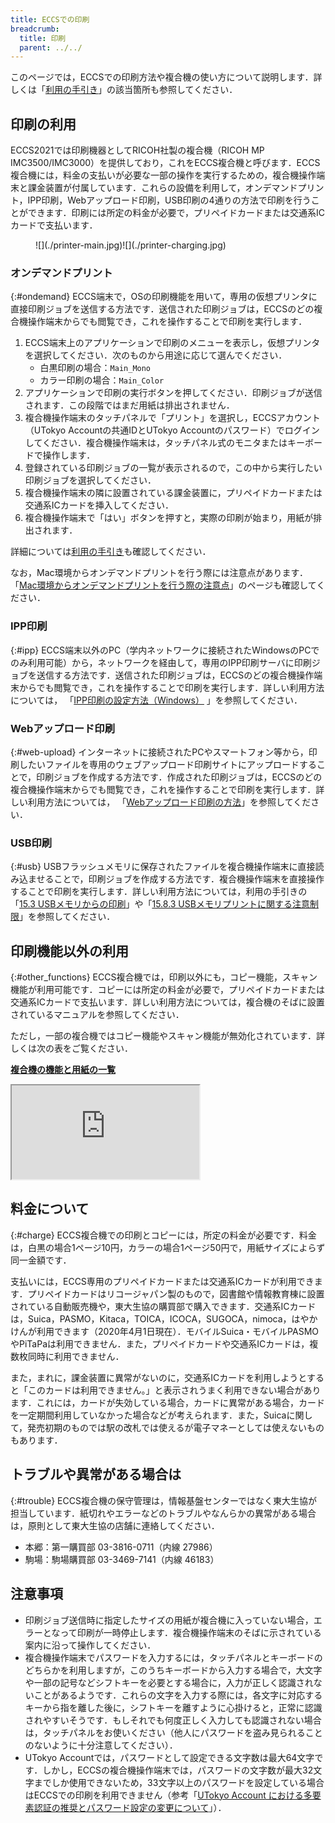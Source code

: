 ```yaml
---
title: ECCSでの印刷
breadcrumb:
  title: 印刷
  parent: ../../
---
```



<WwweccEol systemName="ECCS端末"/>

このページでは，ECCSでの印刷方法や複合機の使い方について説明します．詳しくは「[利用の手引き](https://www-old.ecc.u-tokyo.ac.jp/guide/tebiki/index.html)」の該当箇所も参照してください．

## 印刷の利用
ECCS2021では印刷機器としてRICOH社製の複合機（RICOH MP IMC3500/IMC3000）を提供しており，これをECCS複合機と呼びます．ECCS複合機には，料金の支払いが必要な一部の操作を実行するための，複合機操作端末と課金装置が付属しています．これらの設備を利用して，オンデマンドプリント，IPP印刷，Webアップロード印刷，USB印刷の4通りの方法で印刷を行うことができます．印刷には所定の料金が必要で，プリペイドカードまたは交通系ICカードで支払います．

<figure class="gallery">![](./printer-main.jpg)![](./printer-charging.jpg)</figure>

### オンデマンドプリント
{:#ondemand}
ECCS端末で，OSの印刷機能を用いて，専用の仮想プリンタに直接印刷ジョブを送信する方法です．送信された印刷ジョブは，ECCSのどの複合機操作端末からでも閲覧でき，これを操作することで印刷を実行します．

1. ECCS端末上のアプリケーションで印刷のメニューを表示し，仮想プリンタを選択してください．次のものから用途に応じて選んでください．
    - 白黒印刷の場合：`Main_Mono`
    - カラー印刷の場合：`Main_Color`
2. アプリケーションで印刷の実行ボタンを押してください．印刷ジョブが送信されます．この段階ではまだ用紙は排出されません．
3. 複合機操作端末のタッチパネルで「プリント」を選択し，ECCSアカウント（UTokyo Accountの共通IDとUTokyo Accountのパスワード）でログインしてください．複合機操作端末は，タッチパネル式のモニタまたはキーボードで操作します．
4. 登録されている印刷ジョブの一覧が表示されるので，この中から実行したい印刷ジョブを選択してください．
5. 複合機操作端末の隣に設置されている課金装置に，プリペイドカードまたは交通系ICカードを挿入してください．
6. 複合機操作端末で「はい」ボタンを押すと，実際の印刷が始まり，用紙が排出されます．

詳細については[利用の手引き](https://www-old.ecc.u-tokyo.ac.jp/guide/tebiki/index.html)も確認してください．

なお，Mac環境からオンデマンドプリントを行う際には注意点があります．「[Mac環境からオンデマンドプリントを行う際の注意点](/eccs/defects/20230322-mac-ondemand-print)」のページも確認してください．

### IPP印刷
{:#ipp}
ECCS端末以外のPC（学内ネットワークに接続されたWindowsのPCでのみ利用可能）から，ネットワークを経由して，専用のIPP印刷サーバに印刷ジョブを送信する方法です．送信された印刷ジョブは，ECCSのどの複合機操作端末からでも閲覧でき，これを操作することで印刷を実行します．詳しい利用方法については， 「[IPP印刷の設定方法（Windows）](/eccs/features/printing/ipp-windows) 」を参照してください．

### Webアップロード印刷
{:#web-upload}
インターネットに接続されたPCやスマートフォン等から，印刷したいファイルを専用のウェブアップロード印刷サイトにアップロードすることで，印刷ジョブを作成する方法です．作成された印刷ジョブは，ECCSのどの複合機操作端末からでも閲覧でき，これを操作することで印刷を実行します．詳しい利用方法については， 「[Webアップロード印刷の方法](/eccs/features/printing/web-upload)」を参照してください．

### USB印刷
{:#usb}
USBフラッシュメモリに保存されたファイルを複合機操作端末に直接読み込ませることで，印刷ジョブを作成する方法です．複合機操作端末を直接操作することで印刷を実行します．詳しい利用方法については，利用の手引きの「[15.3 USBメモリからの印刷](https://docs.google.com/document/d/e/2PACX-1vSb1vy25LzCSHpHa24TrekV_-p-NLnX-228h-uKwj9yvNMXSMDeNgMHOkKFeSxmxVworR2JeawElXGM/pub)」や「[15.8.3 USBメモリプリントに関する注意制限](https://docs.google.com/document/d/e/2PACX-1vQLOrr8RXzmLtF5mpdgl4pcZtOW_RzixE09_sBuaG2l6hZp14o6sHRkyx0v_T207XIqCpomPj1aQBtm/pub)」を参照してください．

## 印刷機能以外の利用
{:#other_functions}
ECCS複合機では，印刷以外にも，コピー機能，スキャン機能が利用可能です．コピーには所定の料金が必要で，プリペイドカードまたは交通系ICカードで支払います．詳しい利用方法については，複合機のそばに設置されているマニュアルを参照してください．

ただし，一部の複合機ではコピー機能やスキャン機能が無効化されています．詳しくは次の表をご覧ください．

<b class="box center">[複合機の機能と用紙の一覧](https://docs.google.com/spreadsheets/d/e/2PACX-1vTnxRnqGnFFNBuHo9lKIVwjERhd2_rFzbISj0niq9RrfX2uPN4Su7R4Cc-Lqin6w37In9-jnjJ6iKGG/pubhtml?gid=1410453096&single=true)</b>

<div class="iframe-container" style="--aspect-ratio: 75%;">
<iframe src="https://docs.google.com/spreadsheets/d/e/2PACX-1vTnxRnqGnFFNBuHo9lKIVwjERhd2_rFzbISj0niq9RrfX2uPN4Su7R4Cc-Lqin6w37In9-jnjJ6iKGG/pubhtml?gid=1410453096&amp;single=true&amp;widget=true&amp;headers=false"></iframe>
</div>

## 料金について
{:#charge}
ECCS複合機での印刷とコピーには，所定の料金が必要です．料金は，白黒の場合1ページ10円，カラーの場合1ページ50円で，用紙サイズによらず同一金額です．

支払いには，ECCS専用のプリペイドカードまたは交通系ICカードが利用できます．プリペイドカードはリコージャパン製のもので，図書館や情報教育棟に設置されている自動販売機や，東大生協の購買部で購入できます．交通系ICカードは，Suica，PASMO，Kitaca，TOICA，ICOCA，SUGOCA，nimoca，はやかけんが利用できます（2020年4月1日現在）．モバイルSuica・モバイルPASMOやPiTaPaは利用できません．また，プリペイドカードや交通系ICカードは，複数枚同時に利用できません．

また，まれに，課金装置に異常がないのに，交通系ICカードを利用しようとすると「このカードは利用できません。」と表示されうまく利用できない場合があります．これには，カードが失効している場合，カードに異常がある場合，カードを一定期間利用していなかった場合などが考えられます．また，Suicaに関して，発売初期のものでは駅の改札では使えるが電子マネーとしては使えないものもあります．

## トラブルや異常がある場合は
{:#trouble}
ECCS複合機の保守管理は，情報基盤センターではなく東大生協が担当しています．紙切れやエラーなどのトラブルやなんらかの異常がある場合は，原則として東大生協の店舗に連絡してください．
- 本郷：第一購買部 03-3816-0711（内線 27986）
- 駒場：駒場購買部 03-3469-7141（内線 46183）

## 注意事項
- 印刷ジョブ送信時に指定したサイズの用紙が複合機に入っていない場合，エラーとなって印刷が一時停止します．複合機操作端末のそばに示されている案内に沿って操作してください．
- 複合機操作端末でパスワードを入力するには，タッチパネルとキーボードのどちらかを利用しますが，このうちキーボードから入力する場合で，大文字や一部の記号などシフトキーを必要とする場合に，入力が正しく認識されないことがあるようです．これらの文字を入力する際には，各文字に対応するキーから指を離した後に，シフトキーを離すように心掛けると，正常に認識されやすいそうです．もしそれでも何度正しく入力しても認識されない場合は，タッチパネルをお使いください（他人にパスワードを盗み見られることのないように十分注意してください）．
- UTokyo Accountでは，パスワードとして設定できる文字数は最大64文字です．しかし，ECCSの複合機操作端末では，パスワードの文字数が最大32文字までしか使用できないため，33文字以上のパスワードを設定している場合はECCSでの印刷を利用できません（参考「[UTokyo Account における多要素認証の推奨とパスワード設定の変更について](/notice/2023/03-utokyo_account-password)」）．
